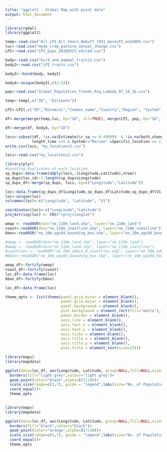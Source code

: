 ```yaml
---
title: "ggplot2 - Global Map with point data"
output: html_document
---
```


```r
library(rgdal)
library(ggplot2)

```

```r
temp<-read.csv("All_LPI_All_Years_Nobuff_1931_moreLPI_end2005.csv")
luc<-read.csv("Hyde_crop_pasture_annual_change.csv")
LPI<-read.csv("LPI_pops_20160523_edited.csv")

body<-read.csv("bird_and_mammal_traits2.csv")
body2<-read.csv("LPI_traits.csv")

body3<-rbind(body, body2)

body4<-unique(body3[,c(2:5)])

pop<-read.csv("Global_Population_Trends_Rsq_Lambda_07_10_16.csv")

temp<-temp[,c("ID", "Estimate")]

LPI<-LPI[,c("ID","Binomial","Common_name","Country","Region", "System", "Class","Specific_location", "Longitude", "Latitude", "Primary_threat", "Secondary_threat", "Tertiary_threat")]

df<-merge(merge(temp,luc, by="ID", all=TRUE), merge(LPI, pop, by="ID", all=TRUE),by="ID", all=TRUE)

df<-merge(df, body4, by="ID")

locs<-subset(df, !is.na(Estimate)&r_sq >= 0.499999  & !is.na(both_change) & !is.na(Bodymass_g) &
            length_time >=5 & System!="Marine" &Specific_location == 1 &(Class=="Mammalia"|Class=="Aves"))
write.csv(locs, "my_locations2.csv")
```


```r
locs<-read.csv("my_locations2.csv")
```


```r
library(plyr)
#counting duplicates at each location
sp_dups<-data.frame(ddply(locs,.(Longitude,Latitude),nrow))
sp_dups$loc_id<-1:length(sp_dups$Longitude)
sp_dups_df<-merge(sp_dups, locs, by=c("Longitude","Latitude"))
```

```r
loc<-data.frame(sp_dups_df$Longitude,sp_dups_df$Latitude,sp_dups_df$V1)
loc<-unique(loc)
colnames(loc)<-c("Longitude", "Latitude", "V1")

coordinates(loc)<-c("Longitude","Latitude")
proj4string(loc) <- CRS("+proj=longlat")
```

```r
wmap <- readOGR(dsn="ne_110m_land.shp", layer="ne_110m_land")
coast<-readOGR(dsn="ne_110m_coastline.shp", layer="ne_110m_coastline")
bbox<-readOGR("ne_10m_wgs84_bounding_box.shp", layer="ne_10m_wgs84_bounding_box") 

```

```r
#wmap <- readOGR(dsn="ne_110m_land.shp", layer="ne_110m_land")
#wmap <- readOGR(dsn="ne_110m_land.shp", layer="ne_110m_coastline")
#countries <- readOGR("ne_50m_admin_0_countries.shp", layer="ne_50m_admin_0_countries")
#bbox<-readOGR("ne_10m_wgs84_bounding_box.shp", layer="ne_10m_wgs84_bounding_box") 
```


```r

wmap_df<-fortify(wmap)
coast_df<-fortify(coast)
loc_df<-data.frame(loc)
bbox_df<-fortify(bbox)

```

```r
loc_df<-data.frame(loc)
```

```r

theme_opts <- list(theme(panel.grid.minor = element_blank(),
                         panel.grid.major = element_blank(),
                         panel.background = element_blank(),
                         plot.background = element_rect(fill="white"),
                         panel.border = element_blank(),
                         axis.line = element_blank(),
                         axis.text.x = element_blank(),
                         axis.text.y = element_blank(),
                         axis.ticks = element_blank(),
                         axis.title.x = element_blank(),
                         axis.title.y = element_blank(),
                         plot.title = element_text(size=22)))
```

```r

library(maps)
library(mapdata)

ggplot(data=loc_df, aes(Longitude, Latitude, group=NULL,fill=NULL,size=V1))+#, fill=hole)) + 
  borders(fill="light grey",colour="light grey")+
  geom_point(color="black",alpha=I(7/10))+
  scale_size(range=c(1,7), guide = "legend",labs(size="No. of Populations"))+
  coord_equal()+
  theme_opts
  

```

```r

library(maps)
library(mapdata)

ggplot(data=loc_df, aes(Longitude, Latitude, group=NULL,fill=NULL,size=V1))+#, fill=hole)) + 
  borders(fill="black",colour="black")+
  geom_point(color="orange",alpha=I(7/10))+
  scale_size(range=c(1,7), guide = "legend",labs(size="No. of Populations"))+
  coord_equal()+
  theme_opts
  

```


